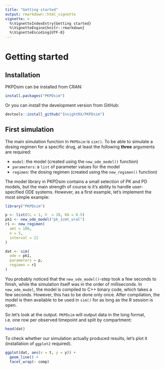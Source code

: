 ```yaml
---
title: "Getting started"
output: rmarkdown::html_vignette
vignette: >
  %\VignetteIndexEntry{Getting started}
  %\VignetteEngine{knitr::rmarkdown}
  %\VignetteEncoding{UTF-8}
---
```


# Getting started

## Installation

PKPDsim can be installed from CRAN:

```r
install.packages("PKPDsim")
```

Or you can install the development version from GitHub:

```r
devtools::install_github("InsightRX/PKPDsim")
```

## First simulation

The main simulation function in `PKPDsim` is `sim()`. To be able to simulate a dosing regimen for a specific drug, at least the following **three** arguments are required:

- `model`: the model (created using the `new_ode_model()` function)
- `parameters`: a `list` of parameter values for the model
- `regimen`: the dosing regimen (created using the `new_regimen()` function)

The model library in PKPDsim contains a small selection of PK and PD models, but the main strength of course is it's ability to handle user-specified ODE systems. However, as a first example, let's implement the most simple example:

```r
library("PKPDsim")

p <- list(CL = 1, V  = 10, KA = 0.5)
pk1 <- new_ode_model("pk_1cmt_oral")
r1 <- new_regimen(
  amt = 100,
  n = 5,
  interval = 12
)

dat <- sim(
  ode = pk1,
  parameters = p,
  regimen = r1
)
```

You probably noticed that the `new_ode_model()`-step took a few seconds to finish, while the simulation itself was in the order of milliseconds. In `new_ode_model`, the model is compiled to C++ binary code, which takes a few seconds. However, this has to be done only once. After compilation, the model is then available to be used in `sim()` for as long as the R session is open.

So let's look at the output. `PKPDsim` will output data in the long format, i.e. one row per observed timepoint and split by compartment:

```r
head(dat)
```

To check whether our simulation actually produced results, let's plot it (installation of `ggplot2` required).

```r
ggplot(dat, aes(x = t, y = y)) +
  geom_line() +
  facet_wrap(~ comp)
```
